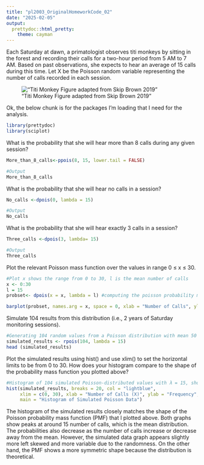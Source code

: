 ```yaml
---
title: "pl2003_OriginalHomeworkCode_02"
date: "2025-02-05"
output:
  prettydoc::html_pretty:
    theme: cayman
---
```

Each Saturday at dawn, a primatologist observes titi monkeys by sitting in the forest and recording their calls for a two-hour period from 5 AM to 7 AM. Based on past observations, she expects to hear an average of 15 calls during this time. Let X be the Poisson random variable representing the number of calls recorded in each session.

!["Titi Monkey Figure adapted from Skip Brown 2019"](./monkeys.png) 

Ok, the below chunk is for the packages I'm loading that I need for the analysis.

```r
library(prettydoc)
library(sciplot)
```

What is the probability that she will hear more than 8 calls during any given session?

```r
More_than_8_calls<-ppois(8, 15, lower.tail = FALSE)

#Output
More_than_8_calls
```

What is the probability that she will hear no calls in a session?

```r
No_calls <-dpois(0, lambda = 15)

#Output
No_calls
```

What is the probability that she will hear exactly 3 calls in a session?

```r
Three_calls <-dpois(3, lambda= 15)

#Output
Three_calls 
```

Plot the relevant Poisson mass function over the values in range 0 ≤ x ≤ 30.

```r
#Plot x shows the range from 0 to 30, l is the mean number of calls
x <- 0:30
l = 15
probset<- dpois(x = x, lambda = l) #computing the poisson probability mass function for the given values of x and l 

barplot(probset, names.arg = x, space = 0, xlab = "Number of Calls", ylab = "Probability", main = "Poisson Mass Function")
```

Simulate 104 results from this distribution (i.e., 2 years of Saturday monitoring sessions).

```r
#Generating 104 random values from a Poisson distribution with mean 50 and displaying the results with head()
simulated_results <- rpois(104, lambda = 15)
head (simulated_results)
```

Plot the simulated results using hist() and use xlim() to set the horizontal limits to be from 0 to 30. How does your histogram compare to the shape of the probability mass function you plotted above?

```r
#Histogram of 104 simulated Poisson-distributed values with λ = 15, showing the frequency of observed counts
hist(simulated_results, breaks = 20, col = "lightblue",
     xlim = c(0, 30), xlab = "Number of Calls (X)", ylab = "Frequency",
     main = "Histogram of Simulated Poisson Data")
```


The histogram of the simulated results closely matches the shape of the Poisson probability mass function (PMF) that I plotted above. Both graphs show peaks at around 15 number of calls, which is the mean distribution. The probabilities also decrease as the number of calls increase or decrease away from the mean. However, the simulated data graph appears slightly more left skewed and more variable due to the randomness. On the other hand, the PMF shows a more symmetric shape because the distribution is theoretical. 